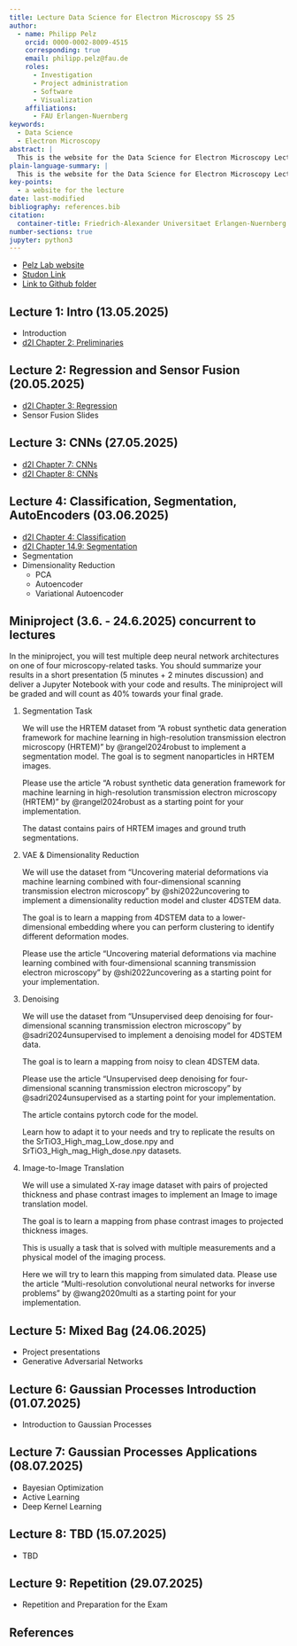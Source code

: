 ```yaml
---
title: Lecture Data Science for Electron Microscopy SS 25
author:
  - name: Philipp Pelz
    orcid: 0000-0002-8009-4515
    corresponding: true
    email: philipp.pelz@fau.de
    roles:
      - Investigation
      - Project administration
      - Software
      - Visualization
    affiliations:
      - FAU Erlangen-Nuernberg
keywords:
  - Data Science
  - Electron Microscopy
abstract: |
  This is the website for the Data Science for Electron Microscopy Lecture
plain-language-summary: |
  This is the website for the Data Science for Electron Microscopy Lecture
key-points:
  - a website for the lecture
date: last-modified
bibliography: references.bib
citation:
  container-title: Friedrich-Alexander Universitaet Erlangen-Nuernberg
number-sections: true
jupyter: python3
---
```

- [Pelz Lab website](https://pelzlab.science)
- [Studon Link](https://www.studon.fau.de/campo/course/421992)
- [Link to Github folder](https://github.com/ECLIPSE-Lab/DataScienceForElectronMicroscopy)


## Lecture 1: Intro (13.05.2025)

<!-- @marrero2019 -->
- Introduction 
- [d2l Chapter 2: Preliminaries](https://d2l.ai/chapter_preliminaries/index.html)

## Lecture 2: Regression and Sensor Fusion (20.05.2025) {#sec-lecture2}

- [d2l Chapter 3: Regression](https://d2l.ai/chapter_linear-regression/index.html)
- Sensor Fusion Slides

## Lecture 3: CNNs (27.05.2025) {#sec-lecture3}

- [d2l Chapter 7: CNNs](https://d2l.ai/chapter_convolutional-neural-networks/index.html)
- [d2l Chapter 8: CNNs](https://d2l.ai/chapter_convolutional-modern/index.html)

## Lecture 4: Classification, Segmentation, AutoEncoders (03.06.2025) {#sec-lecture4}

- [d2l Chapter 4: Classification](https://d2l.ai/chapter_linear-classification/index.html)
- [d2l Chapter 14.9: Segmentation](https://d2l.ai/chapter_computer-vision/semantic-segmentation-and-dataset.html)
- Segmentation
- Dimensionality Reduction
  - PCA
  - Autoencoder
  - Variational Autoencoder

## Miniproject (3.6. - 24.6.2025) concurrent to lectures {#sec-lecture5}

In the miniproject, you will test multiple deep neural network architectures on one of four microscopy-related tasks.
You should summarize your results in a short presentation (5 minutes + 2 minutes discussion) and deliver a Jupyter Notebook with your code and results.
The miniproject will be graded and will count as 40% towards your final grade.

1. Segmentation Task

    We will use the HRTEM dataset from "A robust synthetic data generation framework for machine learning in high-resolution transmission electron microscopy (HRTEM)" by @rangel2024robust to implement a segmentation model.
    The goal is to segment nanoparticles in HRTEM images.

    Please use the article  "A robust synthetic data generation framework for machine learning in high-resolution transmission electron microscopy (HRTEM)" by @rangel2024robust as a starting point for your implementation.

    The datast contains pairs of HRTEM images and ground truth segmentations. 

2. VAE & Dimensionality Reduction

    We will use the dataset from "Uncovering material deformations via machine learning combined with four-dimensional scanning transmission electron microscopy" by @shi2022uncovering to implement a dimensionality reduction model and cluster 4DSTEM data.

    The goal is to learn a mapping from 4DSTEM data to a lower-dimensional embedding where you can perform clustering to identify different deformation modes.

    Please use the article  "Uncovering material deformations via machine learning combined with four-dimensional scanning transmission electron microscopy" by @shi2022uncovering as a starting point for your implementation.    

3. Denoising

    We will use the dataset from "Unsupervised deep denoising for four-dimensional scanning transmission electron microscopy" by @sadri2024unsupervised to implement a denoising model for 4DSTEM data. 
    
    The goal is to learn a mapping from noisy to clean 4DSTEM data.

    Please use the article  "Unsupervised deep denoising for four-dimensional scanning transmission electron microscopy" by @sadri2024unsupervised as a starting point for your implementation.

    The article contains pytorch code for the model. 
    
    Learn how to adapt it to your needs and try to replicate the results on the SrTiO3_High_mag_Low_dose.npy and SrTiO3_High_mag_High_dose.npy datasets.

4. Image-to-Image Translation

    We will use a simulated X-ray image dataset with pairs of projected thickness and phase contrast images to implement an Image to image translation model. 
    
    The goal is to learn a mapping from phase contrast images to projected thickness images. 
    
    This is usually a task that is solved with multiple measurements and a physical model of the imaging process. 
    
    Here we will try to learn this mapping from simulated data. 
    Please use the article "Multi-resolution convolutional neural networks for inverse problems" by @wang2020multi as a starting point for your implementation.

## Lecture 5: Mixed Bag (24.06.2025)  {#sec-lecture6}

- Project presentations
- Generative Adversarial Networks

## Lecture 6: Gaussian Processes Introduction (01.07.2025) {#sec-lecture7}

- Introduction to Gaussian Processes  

## Lecture 7: Gaussian Processes Applications (08.07.2025) {#sec-lecture8}

- Bayesian Optimization
- Active Learning
- Deep Kernel Learning

## Lecture 8: TBD (15.07.2025) {#sec-lecture9}

- TBD


## Lecture 9: Repetition (29.07.2025) {#sec-lecture11}

- Repetition and Preparation for the Exam

## References {.unnumbered}

::: {#refs}
:::